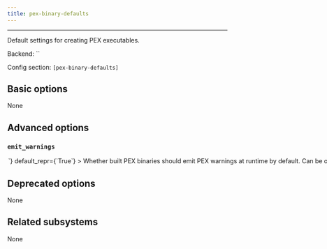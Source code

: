 ```yaml
---
title: pex-binary-defaults
---
```



---

Default settings for creating PEX executables.

Backend: <span className="color--primary">``</span>

Config section: <span className="color--primary">`[pex-binary-defaults]`</span>

<span className={styles.options}>

## Basic options

None

## Advanced options

### `emit_warnings`

<Option
  cli_repr={`--[no-]pex-binary-defaults-emit-warnings`}
  env_repr='PANTS_PEX_BINARY_DEFAULTS_EMIT_WARNINGS'
  toml_repr={`[pex-binary-defaults]
emit_warnings = <bool>`}
  default_repr={`True`}
>

Whether built PEX binaries should emit PEX warnings at runtime by default. Can be overridden by specifying the `emit_warnings` parameter of individual `pex_binary` targets

</Option>

## Deprecated options

None

## Related subsystems

None

</span>
